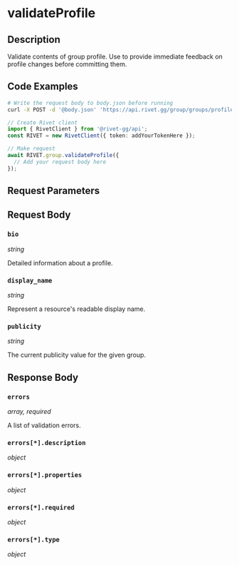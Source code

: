 

# validateProfile

## Description

Validate contents of group profile. Use to provide immediate feedback on profile changes before committing them.


## Code Examples

<CodeGroup title='Request' tag='POST' label='https://api.rivet.gg/group/groups/profile/validate'>

```bash {{ title: 'cURL' }}
# Write the request body to body.json before running
curl -X POST -d '@body.json' 'https://api.rivet.gg/group/groups/profile/validate'
```

```ts
// Create Rivet client
import { RivetClient } from '@rivet-gg/api';
const RIVET = new RivetClient({ token: addYourTokenHere });

// Make request
await RIVET.group.validateProfile({
  // Add your request body here
});
```

</CodeGroup>


## Request Parameters


## Request Body

### `bio`

_string_

Detailed information about a profile.

### `display_name`

_string_

Represent a resource's readable display name.

### `publicity`

_string_

The current publicity value for the given group.




## Response Body

### `errors`

_array, required_

A list of validation errors.

### `errors[*].description`

_object_

### `errors[*].properties`

_object_

### `errors[*].required`

_object_

### `errors[*].type`

_object_



